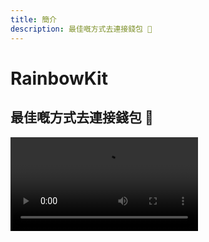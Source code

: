 ```yaml
---
title: 簡介
description: 最佳嘅方式去連接錢包 🌈
---
```


# RainbowKit

## 最佳嘅方式去連接錢包 🌈

<Video src="https://res.cloudinary.com/rainbowme/video/upload/s--aTmEjSrr--/f_auto:video,q_auto/v1/rainbowkit/site-assets/rainbowkit-video-cutdown-edit_gy0q16" />

RainbowKit 是一個 [React](https://reactjs.org/) 庫，使您輕鬆在您的 dApp 上添加錢包連接。它直觀、響應迅速且可定制。

### 功能

#### 錢包管理

為您的 dApp 提供現成的錢包管理。除了處理錢包的連接和斷開外，RainbowKit 還支持多種錢包、交換鏈、解析地址到 ENS、顯示餘額等！

#### 可定制

您可以調整 RainbowKit 的 UI 以匹配您的品牌。您可以從一些預定的主色調和邊框半徑配置中進行選擇。對於更高級的用例，您可以提供完全自訂的主題，渲染您自己的按鈕並省略某些功能。也支持深色模式。

#### 行業標準

為了更好的互操作性，我們依靠 [viem](https://viem.sh) 和 [wagmi](https://wagmi.sh/)——這是空間中最常用的庫。

像 EIP-1193 和 EIP-6963 的錢包標準支持開箱即用，使瀏覽器錢包用戶更輕鬆地將錢包無縫連接到您的 dApp。

### 社群

我們很高興看到社群採用 RainbowKit，提出問題並提供反饋。無論是功能請求、錯誤報告還是展示項目，請參與其中！

- 提出[問題](https://github.com/rainbow-me/rainbowkit/issues)
- 在[Twitter](https://twitter.com/rainbowdotme) 上關注
- 分享您的[反饋](https://github.com/rainbow-me/rainbowkit/discussions/new?category=feedback)
- 在 [Codesandbox](https://codesandbox.io/p/sandbox/github/rainbow-me/rainbowkit/tree/main/examples/with-next) 上試試

